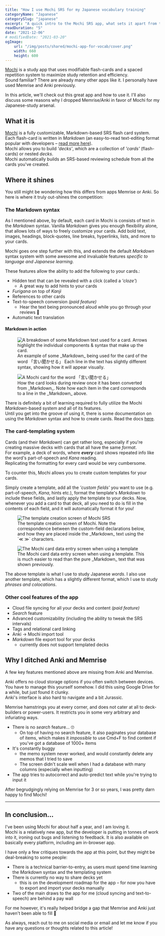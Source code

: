 ```yaml
---
title: "How I use Mochi SRS for my Japanese vocabulary training"
categoryName: "Japanese"
categorySlug: "japanese"
excerpt: "A quick intro to the Mochi SRS app, what sets it apart from the competition, and how you can use its features to improve your study"
readDuration: "5"
date: "2021-12-06"
# modifiedDate: "2021-03-20"
ogImage:
    url: "/img/posts/shared/mochi-app-for-vocab/cover.png"
    width: 660
    height: 600
---
```


[Mochi](https://mochi.cards/) is a study app that uses modifiable flash-cards and a spaced repetition system to maximize study retention and efficiency.  
Sound familiar? There are already many other apps like it. I personally have used Memrise and Anki previously.

In this article, we'll check out this great app and how to use it. I'll also discuss some reasons why I dropped Memrise/Anki in favor of Mochi for my Japanese-study arsenal.

## What it is

[Mochi](https://mochi.cards/) is a fully customizable, Markdown-based SRS flash card system.  
Each flash-card is written in _Markdown_ (an easy-to-read text-editing format popular with developers – [read more here](https://docs.github.com/en/github/writing-on-github/getting-started-with-writing-and-formatting-on-github/basic-writing-and-formatting-syntax)).  
Mochi allows you to build _'decks'_, which are a collection of _'cards'_ (flash-cards) or nested _decks_.  
Mochi automatically builds an SRS-based reviewing schedule from all the cards you've created.

## Where it shines

You still might be wondering how this differs from apps Memrise or Anki. So here is where it truly out-shines the competition:

### The Markdown syntax

As I mentioned above, by default, each card in Mochi is consists of text in the _Markdown_ syntax. Vanilla _Markdown_ gives you enough flexibility alone, that allows lots of ways to freely customize your cards. Add bold text, images, headings, block-quotes, line breaks, hyperlinks, lists, and more to your cards.

Mochi goes one step further with this, and extends the default _Markdown_ syntax system with some awesome and invaluable features _specific to language and Japanese learning_.

These features allow the ability to add the following to your cards.:

-   Hidden text that can be revealed with a click (called a _'cloze'_)
    -   A great way to add hints to your cards
-   _Furigana_ on top of _Kanji_
-   References to other cards
-   Text-to-speech conversion _(paid feature)_
    -   Hear the text being pronounced aloud while you go through your reviews 🙌
-   Automatic text translation

#### Markdown in action

<figure>
    <img
        src="/img/posts/en/mochi-app-for-vocab/md-example.png"
        alt="A breakdown of some Markdown text used for a card. Arrows highlight the individual components & syntax that make up the card."
    />
    <figcaption>
        An example of some _Markdown_ being used for the card of the word
        「言い聞かせる」 Each line in the text has slightly different syntax,
        showing how it will appear visually.
    </figcaption>
</figure>

<figure>
    <img
        src="/img/posts/en/mochi-app-for-vocab/fin-example.png"
        alt="A Mochi card for the word 「言い聞かせる」"
    />
    <figcaption>
        How the card looks during review once it has been converted from
        _Markdown_. Note how each item in the card corresponds to a line in the
        _Markdown_ above.
    </figcaption>
</figure>

There is definitely a bit of learning required to fully utilize the Mochi _Markdown_-based system and all of its features.  
Until you get into the groove of using it, there is some documentation on using the _Markdown_ syntax and how to create cards. Read the docs [here](https://mochi.cards/docs/).

### The card-templating system

Cards (and their _Markdown_) can get rather long, especially if you're creating massive decks with cards that all have the same _format_.  
For example, a deck of words, where **_every_** card shows repeated info like the word's part-of-speech and _Kana_ reading.  
Replicating the formatting for every card would be very cumbersome.

To counter this, Mochi allows you to create custom templates for your cards.

Simply create a template, add all the _'custom fields'_ you want to use (e.g. part-of-speech, _Kana_, hints etc.), format the template's _Markdown_ to include these fields, and lastly apply the template to your decks. Now, whenever you add a card to that deck, all you need to do is fill in the contents of each field, and it will automatically format it for you!

<figure>
    <img
        src="/img/posts/en/mochi-app-for-vocab/template-creation.png"
        alt="The template creation screen of Mochi SRS"
    />
    <figcaption>
        The template creation screen of Mochi. Note the correspondence between
        the custom-field declarations below, and how they are placed inside the
        _Markdown_ text using the `≪ ≫` characters.
    </figcaption>
</figure>

<figure>
    <img
        src="/img/posts/en/mochi-app-for-vocab/template-entry.png"
        alt="The Mochi card data entry screen when using a template"
    />
    <figcaption>
        The Mochi card data entry screen when using a template. This is much
        easier to read than the pure _Markdown_ text that was shown previously.
    </figcaption>
</figure>

The above template is what I use to study Japanese _words_. I also use another template, which has a slightly different format, which I use to study _phrases and colocations_.

### Other cool features of the app

-   Cloud file syncing for all your decks and content _(paid feature)_
-   _Search_ feature
-   Advanced customizability (including the ability to tweak the SRS intervals)
-   Tags and relational card linking
-   Anki → Mochi import tool
-   _Markdown_ file export tool for your decks
    -   currently does not support templated decks

## Why I ditched Anki and Memrise

A few key features mentioned above are missing from Anki and Memrise.

Anki offers no cloud storage options if you often switch between devices. You have to manage this yourself somehow. I did this using Google Drive for a while, but just found it clunky.  
Anki's interface is also hard to navigate and a bit Jurassic.

Memrise hamstrings you at every corner, and does not cater at all to deck-builders or power-users. It restricts you in some very arbitrary and infuriating ways.

-   There is no _search_ feature... 🙄
    -   On top of having no search feature, it also paginates your database of items, which makes it _impossible_ to use Cmd+F to find content if you've got a database of 1000+ items
-   It's constantly buggy
    -   the memo system never worked, and would constantly delete any memos that I tried to save
    -   The screen didn't scale well when I had a database with many columns (especially when inputting)
-   The app tries to autocorrect and auto-predict text while you're trying to input it

After begrudgingly relying on Memrise for 3 or so years, I was pretty darn happy to find Mochi!

---

## In conclusion...

I've been using Mochi for about half a year, and I am loving it.  
Mochi is a relatively new app, but the developer is putting in tonnes of work into it, ironing out bugs and listening to feedback. It is also available on basically every platform, including am in-browser app.

I have only a few critiques towards the app at this point, but they might be deal-breaking to some people:

-   There is a technical barrier-to-entry, as users must spend time learning the _Markdown_ syntax and the templating system
-   There is currently no way to share decks yet
    -   this is on the development roadmap for the app – for now you have to export and import your decks manually
-   Two of the main draws to the app for me (cloud syncing and text-to-speech) are behind a pay wall

For me however, it's really helped bridge a gap that Memrise and Anki just haven't been able to fill 🙏

As always, reach out to me on social media or email and let me know if you have any questions or thoughts related to this article!
